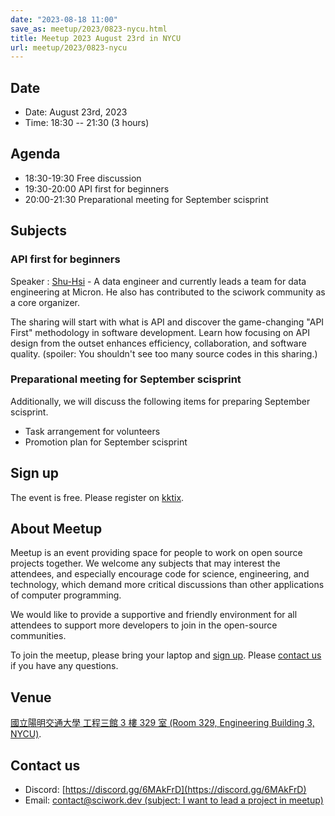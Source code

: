 ```yaml
---
date: "2023-08-18 11:00"
save_as: meetup/2023/0823-nycu.html
title: Meetup 2023 August 23rd in NYCU
url: meetup/2023/0823-nycu
---
```


## Date

- Date: August 23rd, 2023
- Time: 18:30 \-- 21:30 (3 hours)

## Agenda

- 18:30-19:30 Free discussion
- 19:30-20:00 API first for beginners
- 20:00-21:30 Preparational meeting for September scisprint

## Subjects

### API first for beginners

Speaker : [Shu-Hsi](https://www.linkedin.com/in/shu-hsi-lin-48262b54/) -
A data engineer and currently leads a team for data engineering at
Micron. He also has contributed to the sciwork community as a core
organizer.

The sharing will start with what is API and discover the game-changing
\"API First\" methodology in software development. Learn how focusing on
API design from the outset enhances efficiency, collaboration, and
software quality. (spoiler: You shouldn\'t see too many source codes in
this sharing.)

### Preparational meeting for September scisprint

Additionally, we will discuss the following items for preparing
September scisprint.

- Task arrangement for volunteers
- Promotion plan for September scisprint

## Sign up

The event is free. Please register on
[kktix](https://sciwork.kktix.cc/events/meetup-20230823).

## About Meetup

Meetup is an event providing space for people to work on open source
projects together. We welcome any subjects that may interest the
attendees, and especially encourage code for science, engineering, and
technology, which demand more critical discussions than other
applications of computer programming.

We would like to provide a supportive and friendly environment for all
attendees to support more developers to join in the open-source
communities.

To join the meetup, please bring your laptop and [sign up](#sign-up).
Please [contact us](#contact-us) if you have any questions.

## Venue

[國立陽明交通大學 工程三館 3 樓 329 室 (Room 329, Engineering Building
3, NYCU)](https://goo.gl/maps/TgDYwohB3CBmQgww9).

<div
  style={{
    overflow: "hidden",
    paddingBottom: "56.25%",
    position: "relative",
    height: 0,
  }}
>
  <Map src="https://www.google.com/maps/embed?pb=!1m18!1m12!1m3!1d905.5596639949631!2d120.99673777209487!3d24.787280157478236!2m3!1f0!2f0!3f0!3m2!1i1024!2i768!4f13.1!3m3!1m2!1s0x3468360f96adabd7%3A0xedfd1ba0fa6c6bf7!2z5ZyL56uL6Zm95piO5Lqk6YCa5aSn5a24IOW3peeoi-S4iemkqA!5e0!3m2!1szh-TW!2stw!4v1678519228058!5m2!1szh-TW!2stw" />
</div>

## Contact us

- Discord: [https://discord.gg/6MAkFrD](https://discord.gg/6MAkFrD)
- Email: [contact@sciwork.dev (subject: I want to lead a project in
  meetup)](mailto:contact@sciwork.dev?subject=[sciwork]%20I%20want%20to%20lead%20a%20project%20in%20scisprint)
